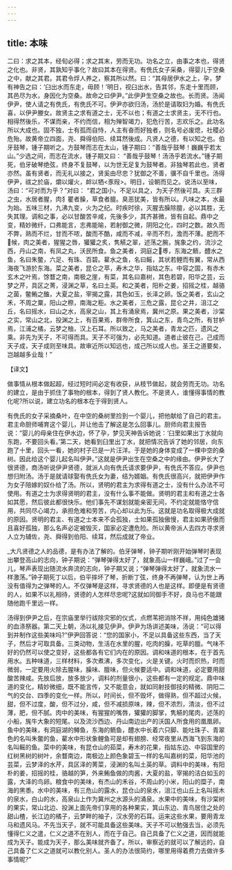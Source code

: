 ```yaml
---
---
---
```

title: 本味
---



二曰：求之其本，经旬必得；求之其末，劳而无功。功名之立，由事之本也，得贤之化也。非贤，其孰知乎事化？故曰其本在得贤。有侁氏女子采桑，得婴儿于空桑之中，献之其君。其君令烰人养之，察其所以然。曰：“其母居伊水之上，孕，梦有神告之曰：‘臼出水而东走，毋顾！’明日，视臼出水，告其邻，东走十里而顾，其邑尽为水，身因化为空桑。故命之曰伊尹。”此伊尹生空桑之故也。长而贤。汤闻伊尹，使人请之有侁氏，有侁氏不可。伊尹亦欲归汤，汤於是请取妇为婚。有侁氏喜，以伊尹媵女。故贤主之求有道之士，无不以也；有道之士求贤主，无不行也。相得然後乐，不谋而亲，不约而信，相为殚智竭力，犯危行苦，志欢乐之。此功名所以大成也。固不独，士有孤而自恃，人主有奋而好独者，则名号必废熄，社稷必危殆。故黄帝立四面，尧、舜得伯阳、续耳然後成。凡贤人之德，有以知之也。伯牙鼓琴，锺子期听之。方鼓琴而志在太山，锺子期曰：“善哉乎鼓琴！巍巍乎若太山。”少选之间，而志在流水，锺子期又曰： “善哉乎鼓琴！汤汤乎若流水。”锺子期死，伯牙破琴绝弦，终身不复鼓琴，以为世无足复为鼓琴者。非独琴若此也，贤者亦然。虽有贤者，而无礼以接之，贤奚由尽忠？犹御之不善，骥不自千里也。汤得伊尹，祓之於庙，爝以爟火，衅以牺<豕叚>。明日，设朝而见之。说汤以至味，汤曰：“可对而为乎？”对曰： “君之国小，不足以具之，为天子然後可具。夫三群之虫，水居者腥，肉犭瞿者臊，草食者膻。臭恶犹美，皆有所以。凡味之本，水最为始。五味三材，九沸九变，火为之纪。时疾时徐，灭腥去臊除膻，必以其胜，无失其理。调和之事，必以甘酸苦辛咸，先後多少，其齐甚微，皆有自起。鼎中之变，精妙微纤，口弗能言，志弗能喻，若射御之微，阴阳之化，四时之数。故久而不弊，熟而不烂，甘而不哝，酸而不酷，咸而不减，辛而不烈，澹而不薄。肥而不候，肉之美者，猩猩之唇，獾獾之炙，隽觾之翠，述荡之腕，旄象之约，流沙之西，丹山之南，有凤之丸，沃民所食。鱼之美者，洞庭之尃，东海之鲕，醴水之鱼，名曰朱鳖，六足、有珠、百碧。雚水之鱼，名曰鳐，其状若鲤而有翼，常从西海夜飞游於东海。菜之美者，昆仑之苹，寿木之华，指姑之东。中容之国，有赤木玄木之叶焉，馀瞀之南，南极之崖，有菜，其名曰嘉树，其色若碧，阳华之芸，云梦之芹，具区之菁，浸渊之草，名曰土英。和之美者，阳朴之姜，招摇之桂，越骆之菌，鳖鲔之醢，大夏之盐，宰揭之露，其色如玉，长泽之卵。饭之美者，玄山之禾，不周之粟，阳山之穄，南海之秬。水之美者，三危之露，昆仑之井，沮江之丘，名曰摇水，曰山之水，高泉之山，其上有涌泉焉，冀州之原。果之美者，沙棠之实，常山之北，投渊之上，有百果焉，群帝所食，箕山之东，青鸟之所，有甘栌焉，江浦之橘，云梦之柚，汉上石耳。所以致之，马之美者，青龙之匹，遗风之乘。非先为天子，不可得而具。天子不可强为，必先知道。道者止彼在己，己成而天子成，天子成则至味具。故审近所以知远也，成己所以成人也。圣王之道要矣，岂越越多业哉！”

【译文】

做事情从根本做起超，经过短时间必定有收获，从枝节做起，就会劳而无功。功名的建立，是由于抓住了事物的根本，得到了贤人教化。不是贤人，谁懂得事情的教化呢?所以说，建立功名的根本在于得到贤人。

有侁氏的女子采摘桑叶，在中空的桑树里捡到一个婴儿，把他献给了自己的君主。君主命厨师哺育这个婴儿，并让他击了解这是怎么回事儿。厨师向君主报告说：“婴儿的母亲住在伊水边，怀了孕，梦见天神告诉她说：‘臼里如果出丁水就向东跑，不要回头看。’第二天，她看到臼里出丁水，就把情况告诉了她的邻居，向东跑了十里，回头一看，她的村子已是一片汪洋。于是她的身体变成了一棵中空的桑树。因此给这个婴儿起名叫伊尹。”这就是伊尹出生在空桑之中的缘由。伊尹长大了很贤德，商汤听说伊尹贤德，就派人向有侁氏请求要伊尹，有侁氏不答应。伊尹也想归附汤。汤于是就请球娶有侁氏女为妻，结为婿姻。有侁氏很高兴，就把伊尹作为女子陪嫁的奴仆给了汤。所以，贤明的君主为求得有道之士，没有什么办法不可使用。有道之士为求得贤明的君主，没有什么事不能做。贤明的君主和有道之士各如其愿，然后彼此都很快乐。他们事先不谋划就能亲密无间，不约定就能恪守信用，共同尽心竭力，承担危难和劳苦，内心却以此为乐。这就是功名取得极大成就的原因。贤明的君主、有道之士本来不会孤独，士如果孤独傲慢，君主如果骄傲而且喜好孤独，那么名声必定被毁灭，国家必定遭危险。所以黄帝派人去四方寻求贤人立为辅佐，尧、舜得到伯阳、续耳，然后成就了帝业。

_大凡贤德之人的品德，是有办法了解的。伯牙弹琴，钟子期听刚开始弹琴时表现出攀登高山的志向，钟子期说：“弹琴弹得太好了，就象高山一样巍峨。”过了一会儿，琴声表现出随流水奔流的志向，钟子期又说；“弹琴弹得太好了，就象流水一样激荡。”钟子期死丁以后，伯平摔坏了琴，折断丁弦，终身不再弹琴，认为世上再没有值得为之弹琴的人。不仅弹琴是这样，寻求贤德的人也是这样。即便是有贤德的人，如果不以礼相待，贤德的人怎样尽忠呢?这就如同御手不好，良马也不能跟随他跑千里远一样。

汤得到伊尹之后，在宗庙里举行祓除灾邪的仪式，点燃苇把消除不祥，用纯色雄猪的血涤祭器。第二天上朝，汤以礼接见伊尹。伊尹为场讲述美味，汤说：“可以得到并制作这些美味吗?”伊尹回答说：“您的国家小，不足以具备这些东西，当了天子，然后才可取具备。三类动物，生活在水里的腥，吃肉的臊，吃草的膻。气味不好的仍然可以使之变好，这些都各有它们内在的原因。调和味道的根本，在于首先用水。五种味道，三样材料，多次煮沸，多次变化，火是关键。火时而炽热，时而微弱，一定要用火除去腥味，臊味、膻味，但火候要适中。调和味道，必定要用甜酸苦辣咸。先放后放，放多放少，调料的剂量很小，这些都有一定的规定。鼎中味道的变化，精妙微细，既不能言传，又不能意会，就如同射技御技的精微、阴阳二气的交台、四季的变化一样。所以，时间长，但不毁坏，做得熟，但不超过火候，甜，但不过度，酸，但不过分，咸，但不减损原味，辣，但不浓烈，清淡，但不过薄，肥，但不腻。肉中的美味，有猩猩的嘴唇，獾獾的脚掌，隽觾的尾肉，述荡的小船，旄牛大象的短尾。以及流沙西边、丹山南边出产的沃国人所食用的凰凰卵。鱼中的美昧，有洞庭湖的鳟鱼，东海的鲕鱼，醴水中长着六只脚、能吐珠子、青翠色的名叫朱鳖的鱼，雚水中形状象鲤鱼可是却有翅膀、经常夜里从西海飞到东海的名叫鳐的鱼。菜中的美味，有昆仓山的茹菜，寿木的花果，指姑东边、中容国里的红树黑树的树叶，余瞀南边，南极边上颜色象碧玉一样的名叫嘉树的菜，阳华池的芸菜，云梦泽的水芹，具区泽的菁菜，浸渊的名叫土英的草。调料中的美味，有阳朴的姜，招摇的桂，骆越的笋，外来鲔鱼做的肉酱，大夏的盐，宰揭的洁白如玉的露，大泽的鸟卵。粮食中的美味，有杰山的禾谷，不周山的小米，阳山的糜子，南海的黑黍。水中的美味，有三危山的露水，昆仓山的泉水，沮江也山丘上名叫摇木的泉水，白山的水，高泉山上作为冀州之水源头的涌泉。水果中的美味，有沙棠树的果实，常山北边、投渊上面先帝们享用的各种果实，箕山东边、青鸟居住之处的甜山楂，长江边的橘子，云梦畔的袖子，汉水旁的石耳。运来这些水果，要用青龙马和遗风马。不先当天子，就不可能具备这些美味。天子不可以勉强去当，必须先懂得仁义之遣，仁义之道不在别人，而在于自己。自己具备了仁义之道，因而就能成为天子。能成为天子，那么美味就齐备了。所以，审察近的就可以了解远的，自己具备了仁义之道就可以教化别人。圣人的办法很简约，哪里用得着费力去做许多事情昵?”